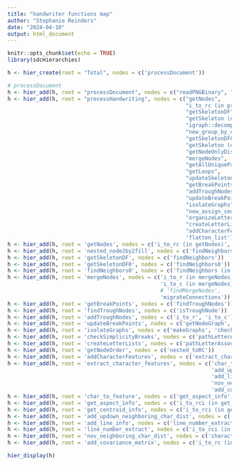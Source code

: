```yaml
---
title: "handwriter functions map"
author: "Stephanie Reinders"
date: "2024-04-10"
output: html_document
---
```


```r
knitr::opts_chunk$set(echo = TRUE)
library(sdcHierarchies)
```

```r
h <- hier_create(root = "Total", nodes = c('processDocument'))

# processDocument
h <- hier_add(h, root = "processDocument", nodes = c("readPNGBinary", "thinImage", "processHandwriting"))
h <- hier_add(h, root = "processHandwriting", nodes = c("getNodes", 
                                                        "i_to_rc (in processHandwriting)", 
                                                        "getSkeletonDF",
                                                        "getSkeleton (output skeleton)",
                                                        "igraph::decompose",
                                                        "new_group_by_component",
                                                        "getSkeletonDF0",
                                                        "getSkeleton (output skeleton0)",
                                                        "getNodeOnlyDistAdjMatrix",
                                                        "mergeNodes",
                                                        "getAllUniquePaths",
                                                        "getLoops",
                                                        "updateSkeleton0",
                                                        "getBreakPoints",
                                                        "addTroughNodes",
                                                        "updateBreakPoints",
                                                        "isolateGraphs",
                                                        "new_assign_sequential_ids",
                                                        "organizeLetters",
                                                        "createLetterLists",
                                                        "addCharacterFeatures",
                                                        'flatten_list'))
h <- hier_add(h, root = 'getNodes', nodes = c('i_to_rc (in getNodes)', 'countChanges', 'nested_node2by2fill'))
h <- hier_add(h, root = 'nested_node2by2fill', nodes = c('findNeighbors (in nested_node2by2fill)'))
h <- hier_add(h, root = 'getSkeletonDF', nodes = c('findNeighbors'))
h <- hier_add(h, root = 'getSkeletonDF0', nodes = c('findNeighbors0'))
h <- hier_add(h, root = 'findNeighbors0', nodes = c('findNeighbors (in findNeighbors0)'))
h <- hier_add(h, root = 'mergeNodes', nodes = c('i_to_r (in mergeNodes)', 
                                                'i_to_c (in mergeNodes)', 
                                                # 'findMergeNodes', 
                                                'migrateConnections'))
h <- hier_add(h, root = 'getBreakPoints', nodes = c('findTroughNodes'))
h <- hier_add(h, root = 'findTroughNodes', nodes = c('isTroughNode'))
h <- hier_add(h, root = 'addTroughNodes', nodes = c('i_to_r', 'i_to_c'))
h <- hier_add(h, root = 'updateBreakPoints', nodes = c('getNodeGraph', 'checkBreakPoints'))
h <- hier_add(h, root = 'isolateGraphs', nodes = c('makeGraphs', 'checkStacking', 'checkSimplicityBreaks'))
h <- hier_add(h, root = 'checkSimplicityBreaks', nodes = c('pathLetterAssociate (in checkSimplicityBreaks)'))
h <- hier_add(h, root = 'createLetterLists', nodes = c('pathLetterAssociate', 'nested_getConnectivity', 'getNodeOrder'))
h <- hier_add(h, root = 'getNodeOrder', nodes = c('nested_toRC'))
h <- hier_add(h, root = 'addCharacterFeatures', nodes = c('extract_character_features'))
h <- hier_add(h, root = 'extract_character_features', nodes = c('char_to_feature',
                                                                'add_updown_neighboring_char_dist',
                                                                'add_line_info', 
                                                                'nov_neighboring_char_dist', 
                                                                'add_covariance_matrix'))
h <- hier_add(h, root = 'char_to_feature', nodes = c('get_aspect_info', 'get_centroid_info'))
h <- hier_add(h, root = 'get_aspect_info', nodes = c('i_to_rci (in get_aspect_info)'))
h <- hier_add(h, root = 'get_centroid_info', nodes = c('i_to_rci (in get_centroid_info)', 'rc_to_i (in get_centroid_info)'))
h <- hier_add(h, root = 'add_updown_neighboring_char_dist', nodes = c('i_to_rci', 'rc_to_i'))
h <- hier_add(h, root = 'add_line_info', nodes = c('line_number_extract', 'all_down_dists', 'all_centroids'))
h <- hier_add(h, root = 'line_number_extract', nodes = c('i_to_rci (in line_number_extract)'))
h <- hier_add(h, root = 'nov_neighboring_char_dist', nodes = c('character_features_by_line'))
h <- hier_add(h, root = 'add_covariance_matrix', nodes = c('i_to_rc (in add_covariance_matrix)'))


```

```r
hier_display(h)
```





